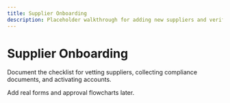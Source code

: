 ```yaml
---
title: Supplier Onboarding
description: Placeholder walkthrough for adding new suppliers and verifying details.
---
```


# Supplier Onboarding

Document the checklist for vetting suppliers, collecting compliance documents, and activating accounts.

Add real forms and approval flowcharts later.
